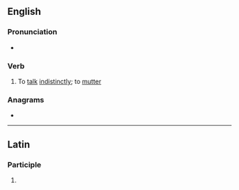 ==English==

===Pronunciation===
* {{IPA|en|/ˈmʌ.sɪ.teɪt/}}

===Verb===
{{en-verb|mussitat}}

# To [[talk]] [[indistinctly]]; to [[mutter]]

===Anagrams===
* {{anagrams|en|a=aeimssttu|eustatism|meatsuits}}

----

==Latin==

===Participle===
{{la-part-form|mussitāte}}

# {{inflection of|la|mussitātus||voc|m|s}}